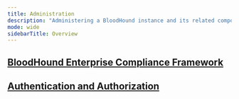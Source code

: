 ---
title: Administration
description: "Administering a BloodHound instance and its related components; users, roles, authentication, collector status, and general security."
mode: wide
sidebarTitle: Overview
---



## <Icon icon="shield-check" iconType="solid" /> [BloodHound Enterprise Compliance Framework](/manage-bloodhound/compliance-framework/overview)


<CardGroup cols={2}>
  <Card
    title="BloodHound Enterprise Compliance Framework Resource"
    icon="shield-check"
    href="/manage-bloodhound/compliance-framework/overview"
    iconType="solid"
    horizontal
  />
  <Card
    title="BloodHound Enterprise NIST SP 800-171 Compliance Resource"
    icon="file-shield"
    href="/manage-bloodhound/compliance-framework/nist-sp-800-171"
    iconType="solid"
    horizontal
  />
  <Card
    title="BloodHound Enterprise NIST SP 800-53 Rev.8 Compliance Resource"
    icon="clipboard-check"
    href="/manage-bloodhound/compliance-framework/nist-sp-800-53"
    iconType="solid"
    horizontal
  />
  <Card
    title="BloodHound Enterprise NIST CSF v2 Compliance Resource"
    icon="clipboard"
    href="/manage-bloodhound/compliance-framework/nist-csf-v2"
    iconType="solid"
    horizontal
  />
  <Card
    title="BloodHound Enterprise NIST CSF v1.1 Compliance Resource"
    icon="check-double"
    href="/manage-bloodhound/compliance-framework/nist-csf-v1-1"
    iconType="solid"
    horizontal
  />
</CardGroup>


## <Icon icon="lock" iconType="solid" /> [Authentication and Authorization](/manage-bloodhound/auth/overview)

<CardGroup cols={2}>
  <Card
    title="Administering users and roles"
    icon="user-shield"
    href="/manage-bloodhound/auth/users-and-roles"
    iconType="solid"
    horizontal
  />
  <Card
    title="Enable/Disable Multi-Factor Authentication"
    icon="shield"
    href="/manage-bloodhound/auth/mfa"
    iconType="solid"
    horizontal
  />
  <Card
    title="OIDC in BloodHound"
    icon="id-badge"
    href="/manage-bloodhound/auth/oidc"
    iconType="solid"
    horizontal
  />
  <Card
    title="SAML in BloodHound"
    icon="key"
    href="/manage-bloodhound/auth/saml"
    iconType="solid"
    horizontal
  />
  <Card
    title="SAML: ADFS Configuration"
    icon="shield-halved"
    href="/manage-bloodhound/auth/saml-adfs"
    iconType="solid"
    horizontal
  />
  <Card
    title="SAML: Auth0 Configuration"
    icon="lock"
    href="/manage-bloodhound/auth/saml-auth0"
    iconType="solid"
    horizontal
  />
</CardGroup>

<Card
  title="Securing BloodHound and collectors"
  icon="lock"
  href="/manage-bloodhound/securing-bloodhound-and-collectors/overview"
  iconType="solid"
  horizontal
/>

<CardGroup cols={2}>
  <Card
    title="SharpHound Enterprise Service Hardening"
    icon="shield-check"
    href="/manage-bloodhound/securing-bloodhound-and-collectors/sharphound-hardening"
    iconType="solid"
    horizontal
  />
</CardGroup>
